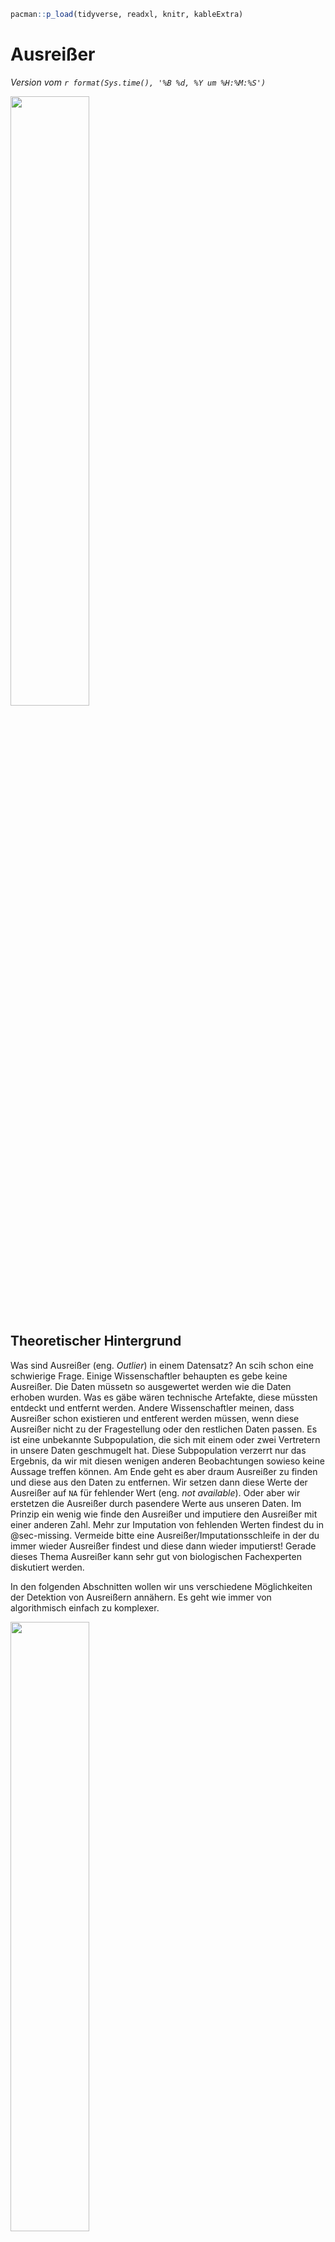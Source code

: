 ```r
pacman::p_load(tidyverse, readxl, knitr, kableExtra)
```

# Ausreißer {#sec-outlier}

*Version vom `r format(Sys.time(), '%B %d, %Y um %H:%M:%S')`*

![](images/caution.png){fig-align="center" width="50%"}

## Theoretischer Hintergrund

Was sind Ausreißer (eng. *Outlier*) in einem Datensatz? An scih schon eine schwierige Frage. Einige Wissenschaftler behaupten es gebe keine Ausreißer. Die Daten müssetn so ausgewertet werden wie die Daten erhoben wurden. Was es gäbe wären technische Artefakte, diese müssten entdeckt und entfernt werden. Andere Wissenschaftler meinen, dass Ausreißer schon existieren und entferent werden müssen, wenn diese Ausreißer nicht zu der Fragestellung oder den restlichen Daten passen. Es ist eine unbekannte Subpopulation, die sich mit einem oder zwei Vertretern in unsere Daten geschmugelt hat. Diese Subpopulation verzerrt nur das Ergebnis, da wir mit diesen wenigen anderen Beobachtungen sowieso keine Aussage treffen können. Am Ende geht es aber draum Ausreißer zu finden und diese aus den Daten zu entfernen. Wir setzen dann diese Werte der Ausreißer auf `NA` für fehlender Wert (eng. *not available*). Oder aber wir erstetzen die Ausreißer durch pasendere Werte aus unseren Daten. Im Prinzip ein wenig wie finde den Ausreißer und imputiere den Ausreißer mit einer anderen Zahl. Mehr zur Imputation von fehlenden Werten findest du in @sec-missing. Vermeide bitte eine Ausreißer/Imputationsschleife in der du immer wieder Ausreißer findest und diese dann wieder imputierst! Gerade dieses Thema Ausreißer kann sehr gut von biologischen Fachexperten diskutiert werden.

In den folgenden Abschnitten wollen wir uns verschiedene Möglichkeiten der Detektion von Ausreißern annähern. Es geht wie immer von algorithmisch einfach zu komplexer.

::: column-margin
![](images/angel_01.png){fig-align="center" width="50%"}

Bitte beiße dich nicht an der *statistischen* Auslegung eines Ausreißers fest. Du bist der Herr oder die Frau über deine Daten. Kein Algorithmus weis mehr als du. Das macht statistischen Engel natürlich traurig...
:::

Bitte beachte, dass wenn du weist, dass ein Wert nicht richtig ist, diesen dann auch entfernt. Wenn du während der Beprobung feststellst, dass du leider auf dem Feld zu wenig Erde mitgenommen hast, dann trage ein `NA` in die Tabelle ein. Unsinnige Werte einzutragen nur weil die ja so entstanden sind, macht keinen Sinn. Auch kann es sein, dass du dich mal vertippst. Das heist, du hast in die Exceltabelle eine 0 oder ein Komma falsch gesetzt. Das findest du jetzt in der explorativen Datenanalyse raus. Dann bitte korrigiere diese Werte und mache bitte nicht hier mit der Detektion von Ausreißern weiter. Wenn du selber weist, warum da so ein komischer Wert in der Tabelle steht, dann korrigiere den Wert und schreibe in deinen Bericht, was du getan hast.

::: callout-caution
## Sensitivitätsanalysen nach der Entfernung von Ausreißer

Nachdem wir Beobachtungen aus unseren Daten entfernt haben, ist es üblich noch eine Sensitivitätsanalysen durchzuführen. Wir Vergleich dann das *gereinigte* Modell mit *anderen* Modellen. Oder wir wollen die Frage beantworten, was hat eigentlich mein Entfernen von Ausreßern am Ergebnis geändert? Habe ich eine wichtige Beobachtung rausgeschmissen? Das machen wir dann gesammelt in dem @sec-sensitivity zu den Sensitivitätsanalysen.
:::

## Genutzte R Pakete für das Kapitel

Wir wollen folgende R Pakete in diesem Kapitel nutzen.

```r
#| message: false
pacman::p_load(tidyverse, magrittr, dlookr, conflicted, broom,
               see, performance, ggpubr)
conflict_prefer("select", "dplyr")
conflict_prefer("filter", "dplyr")
conflict_prefer("mutate", "dplyr")
conflict_prefer("extract", "magrittr")
cbbPalette <- c("#000000", "#E69F00", "#56B4E9", "#009E73", 
                "#F0E442", "#0072B2", "#D55E00", "#CC79A7")
```

Am Ende des Kapitels findest du nochmal den gesamten R Code in einem Rutsch zum selber durchführen oder aber kopieren.

## Daten

```r
#| message: false

flea_tbl <- read_csv2("data/flea_dog_cat_length_weight.csv") %>%
  select(animal, jump_length, weight)
```

In der @tbl-flea-1 ist der Datensatz `flea_tbl` nochmal dargestellt.

```r
#| message: false
#| echo: false
#| tbl-cap: "Auszug aus dem Datensatz `flea_tbl`. Wir betrachten die ersten sieben Zeilen des Datensatzes."
#| label: tbl-flea-1

flea_tbl %>% head(7) %>% kable(align = "c", "pipe")
```

```r
#| message: false
#| warning: false
longnose_tbl <- read_csv2("data/longnose.csv") 
```

In der @tbl-longnose-1 ist der Datensatz `longnose_tbl` nochmal dargestellt.

```r
#| message: false
#| echo: false
#| tbl-cap: "Auszug aus dem Datensatz `longnose_tbl`. Wir betrachten die ersten sieben Zeilen des Datensatzes."
#| label: tbl-longnose-1

longnose_tbl %>% head(7) %>% kable(align = "c", "pipe")
```

```r
#| message: false

gummi_tbl <- read_excel("data/gummibears.xlsx")  %>%
  select(gender, age, height, semester, most_liked) %>% 
  mutate(gender = as_factor(gender),
         most_liked = as_factor(most_liked)) %>% 
  na.omit()
```

In der @tbl-gummi-1 ist der Datensatz `gummi_tbl` nochmal dargestellt.

```r
#| message: false
#| echo: false
#| tbl-cap: "Auszug aus dem Datensatz `gummi_tbl`. Wir betrachten die ersten sieben Zeilen des Datensatzes."
#| label: tbl-gummi-1

gummi_tbl %>% head(7) %>% kable(align = "c", "pipe")
```

## Ausreißer mit Cook\`s Abstand

Die Cook'sche Distanz hat im Wesentlichen eine Aufgabe. Die Cook'sche Distanz misst, wie stark sich alle angepassten Werte im Modell ändern, wenn der i-te Datenpunkt gelöscht wird.

::: column-margin
Das [R Paket `olsrr`](https://olsrr.rsquaredacademy.com/articles/influence_measures.html) erlaubt eine weitreichende Diagnostik auf Ausreißer für einem normalverteilten Outcome $y$.
:::

```r
#| message: false
#| echo: false
#| label: tbl-tables
#| tbl-cap: "Tables"
#| tbl-subcap:
#|   - "Cars"
#|   - "Pressure"
#| layout-ncol: 2

no_out_tbl <- tibble(weight = c(1, 2, 2, 3, 4, 5, 7, 3, 4, 5),
                     jump_length = c(22, 23, 24, 23, 19, 34, 35, 36, 23, 22))

out_tbl <- tibble(weight = c(1, 2, 2, 3, 4, 5, 7, 4, 5, 8),
                  jump_length = c(190, 23, 24, 23, 19, 24, 25, 26, 28, 180))

no_out_tbl %>% kable(align = "c", "pipe")
out_tbl %>% kable(align = "c", "pipe")
```

```r
#| message: false
#| echo: false
#| label: fig-cooks-1
#| fig-align: center
#| fig-height: 5
#| fig-width: 5
#| fig-cap: "Histogramm der nicht transfomierten und transformierten Daten."
#| fig-subcap: 
#|   - "Nicht transformierte, rohe Daten"
#|   - "$log$-transformierte Daten."
#| layout-nrow: 1
#| column: page

#create scatterplot for data frame with no outliers
ggplot(data = no_out_tbl, aes(x = weight, y = jump_length)) +
  geom_point() +
  geom_smooth(method = lm, se = FALSE) +
  ylim(0, 200) +
  theme_bw()

#create scatterplot for data frame with outliers
ggplot(data = out_tbl, aes(x = weight, y = jump_length)) +
  geom_point() +
  geom_smooth(method = lm, se = FALSE) +
  ylim(0, 200) +
  theme_bw()

```

```r
fit_2 <- lm(jump_length ~ weight, data = out_tbl)
```

```r
plot_tbl <- fit_2 %>% 
  augment %>% 
  select(weight, .cooksd)
```

```r
cooks_border <- 4/nrow(plot_tbl)
cooks_border
```

```r
#| echo: true
#| message: false
#| label: fig-cook-2
#| fig-align: center
#| fig-height: 5
#| fig-width: 5
#| fig-cap: "."

ggplot(plot_tbl, aes(weight, .cooksd)) +
  geom_point() +
  geom_hline(yintercept = cooks_border, color = "red") +
  theme_bw()
```

```r
#| message: false
remove_weight_id <- which(plot_tbl$.cooksd > cooks_border)
out_tbl <- out_tbl[-remove_weight_id,]

out_tbl
```

## Ausreißer mit `performance`

::: column-margin
Das R Paket \``performance` hat die Möglichkeit zur [Outliers detection (check for influential observations)](https://easystats.github.io/performance/reference/check_outliers.html).
:::

```r
check_outliers(flea_tbl)
```

```r
check_outliers(longnose_tbl)
```

```r
check_outliers(gummi_tbl)
```

## Ausreißer mit `dlookr`

::: column-margin
Das [R Paket `dlookr`](https://choonghyunryu.github.io/dlookr/articles/transformation.html#imputation-of-outliers) hat eine große Auswahl an simplen Algorithmen für die Anpassung von Ausreißern.
:::

```r
diagnose_outlier(longnose_tbl) %>% 
  filter(outliers_cnt > 0) %>% 
  arrange(desc(outliers_cnt))
```

```r
#| message: false
#| echo: true
#| warning: false
#| label: fig-miss-dlookr-plot-out
#| fig-align: center
#| fig-height: 5
#| fig-width: 6
#| fig-cap: "Densityplot der Verteilungen vor und nach der Imputation."
#| fig-subcap: 
#|   - "Imputation mit dem Mittelwert."
#|   - "Imputation mit dem Median."
#| layout-nrow: 1
#| column: page

longnose_tbl %>% plot_outlier(longnose)
longnose_tbl %>% plot_outlier(area)
```

```r
longnose_imp_tbl <- longnose_tbl %>% 
  mutate(longnose_capping = imputate_outlier(., longnose, method = "capping"),
         longnose_median = imputate_outlier(., longnose, method = "median"))

```

predictor is numerical variable

"mean" : arithmetic mean

"median" : median

"mode" : mode

"capping" : Impute the upper outliers with 95 percentile, and Impute the lower outliers with 5 percentile.

```r
#| message: false
#| echo: true
#| warning: false
#| label: fig-miss-dlookr-plot-out-imp
#| fig-align: center
#| fig-height: 5
#| fig-width: 6
#| fig-cap: "Densityplot der Verteilungen vor und nach der Imputation."
#| fig-subcap: 
#|   - "Imputation mit dem Mittelwert."
#|   - "Imputation mit dem Median."
#| layout-nrow: 1
#| column: page

pluck(longnose_imp_tbl, "longnose_capping") %>% 
  plot

pluck(longnose_imp_tbl, "longnose_median") %>% 
  plot
```

## Hauptkomponentenanalyse

Damit wir uns auch eine Verteilung anschauen können bruachen wir *viele* Beobachtungen. Wir haben das ja schon bei den Histogrammen gesehen, wenn wir ein aussagekräftiges Histogramm erstellen wollen, dann brauchen wir viele Beobachtungen. Daher nehmen wir für dieses Kapitel einmal den Gummibärchendatensatz und schauen uns dort die Variablen `gender`, `height`, `count_bears` und `count_color` einmal genauer an. Wie immer nutzen wir die Funktion `select()` um die Spalten zu selektieren. Abschließend verwandeln wir das Geschlecht `gender` und das `module` noch in einen Faktor.

http://www.sthda.com/english/articles/31-principal-component-methods-in-r-practical-guide/122-multidimensional-scaling-essentials-algorithms-and-r-code/

```r

# Cmpute MDS
mds <- gummi_tbl %>%
  dist() %>%          
  cmdscale() %>%
  as_tibble()
colnames(mds) <- c("Dim.1", "Dim.2")
# Plot MDS
ggscatter(mds, x = "Dim.1", y = "Dim.2", 
          label = rownames(gummi_tbl),
          size = 1,
          repel = TRUE)


# K-means clustering
clust <- kmeans(mds, 5)$cluster %>%
  as.factor()
mds <- mds %>%
  mutate(groups = clust)
# Plot and color by groups
ggscatter(mds, x = "Dim.1", y = "Dim.2", 
          label = rownames(gummi_tbl),
          color = "groups",
          palette = "jco",
          size = 1, 
          ellipse = TRUE,
          ellipse.type = "convex",
          repel = TRUE)

```

```r




pacman::p_load(factoextra, FactoMineR)

longnose_pca_df <- longnose_tbl %>%
  select(-stream) %>% 
  as.data.frame()

row.names(longnose_pca_df) <- longnose_tbl$stream

res.pca <- PCA(longnose_pca_df,  graph = FALSE)

fviz_screeplot(res.pca, addlabels = TRUE, ylim = c(0, 50))


fviz_pca_var(res.pca, col.var = "black")


fviz_pca_ind(res.pca,
             col.ind = "cos2", # Color by the quality of representation
             gradient.cols = c("#00AFBB", "#E7B800", "#FC4E07"),
             repel = TRUE     # Avoid text overlapping
             )
```

https://www.datacamp.com/tutorial/pca-analysis-r

Look at library(factoextra)

http://www.sthda.com/english/wiki/factoextra-r-package-easy-multivariate-data-analyses-and-elegant-visualization

http://www.sthda.com/english/articles/31-principal-component-methods-in-r-practical-guide/118-principal-component-analysis-in-r-prcomp-vs-princomp/
